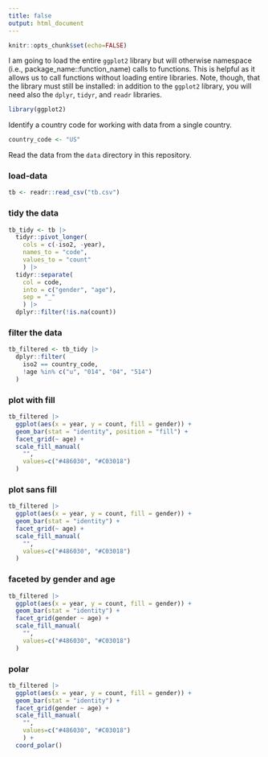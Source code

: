 ```yaml
---
title: false
output: html_document
---
```


```r
knitr::opts_chunk$set(echo=FALSE)
```

I am going to load the entire `ggplot2` library but will otherwise namespace (i.e., package_name::function_name) calls to functions. This is helpful as it allows us to call functions without loading entire libraries. Note, though, that the library must still be installed: in addition to the `ggplot2` library, you will need also the `dplyr`, `tidyr`, and `readr` libraries.

```r
library(ggplot2)
```

Identify a country code for working with data from a single country.

```r
country_code <- "US"
```

Read the data from the `data` directory in this repository.

### load-data

```r
tb <- readr::read_csv("tb.csv")
```

### tidy the data

```r

tb_tidy <- tb |>
  tidyr::pivot_longer(
    cols = c(-iso2, -year),
    names_to = "code",
    values_to = "count"
    ) |>
  tidyr::separate(
    col = code,
    into = c("gender", "age"),
    sep = "_"
    ) |>
  dplyr::filter(!is.na(count))

```


### filter the data

```r

tb_filtered <- tb_tidy |>
  dplyr::filter(
    iso2 == country_code,
    !age %in% c("u", "014", "04", "514")
  )

```

### plot with fill

```r

tb_filtered |>
  ggplot(aes(x = year, y = count, fill = gender)) +
  geom_bar(stat = "identity", position = "fill") +
  facet_grid(~ age) +
  scale_fill_manual(
    "",
    values=c("#486030", "#C03018")
  )

```

### plot sans fill

```r

tb_filtered |>
  ggplot(aes(x = year, y = count, fill = gender)) +
  geom_bar(stat = "identity") +
  facet_grid(~ age) +
  scale_fill_manual(
    "",
    values=c("#486030", "#C03018")
  )

```

### faceted by gender and age

```r

tb_filtered |>
  ggplot(aes(x = year, y = count, fill = gender)) +
  geom_bar(stat = "identity") +
  facet_grid(gender ~ age) +
  scale_fill_manual(
    "",
    values=c("#486030", "#C03018")
  )

```

### polar

```r

tb_filtered |>
  ggplot(aes(x = year, y = count, fill = gender)) +
  geom_bar(stat = "identity") +
  facet_grid(gender ~ age) +
  scale_fill_manual(
    "",
    values=c("#486030", "#C03018")
    ) +
  coord_polar()

```
